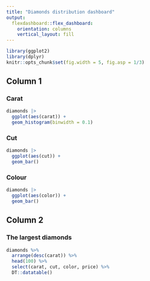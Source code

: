 ```yaml
---
title: "Diamonds distribution dashboard"
output: 
  flexdashboard::flex_dashboard:
    orientation: columns
    vertical_layout: fill
---
```


```r
library(ggplot2)
library(dplyr)
knitr::opts_chunk$set(fig.width = 5, fig.asp = 1/3)
```

## Column 1

### Carat

```r
diamonds |> 
  ggplot(aes(carat)) + 
  geom_histogram(binwidth = 0.1)
```

### Cut

```r
diamonds |> 
  ggplot(aes(cut)) + 
  geom_bar()
```

### Colour

```r
diamonds |> 
  ggplot(aes(color)) + 
  geom_bar()
```

## Column 2

### The largest diamonds

```r
diamonds %>% 
  arrange(desc(carat)) %>% 
  head(100) %>% 
  select(carat, cut, color, price) %>% 
  DT::datatable()
```